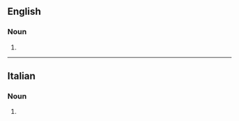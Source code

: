 ==English==

===Noun===
{{head|en|noun plural form}}

# {{plural of|palazzo|lang=en}}

----

==Italian==

===Noun===
{{head|it|noun plural form|g=m}}

# {{plural of|palazzo|lang=it}}